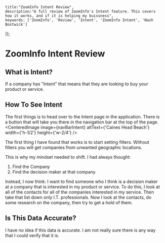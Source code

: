 

    title:"ZoomInfo Intent Review",
    description:"A full review of ZoomInfo's Intent feature. This covers how it works, and if it is helping my buissness",
    keywords: ['ZoomInfo', 'Review', 'Intent', 'ZoomInfo Intent', 'Nash Bostwick']
});

# ZoomInfo Intent Review

## What is Intent?
If a company has "Intent" that means that they are looking to buy your product or service.

## How To See Intent
The first things is to head over to the Intent page in the application. There is a button that will take you there in the navigation bar at the top of the page.
<CenteredImage image={navBarIntent} altText={'Caines Head Beach'} width={'h-1/2'} height={'w-2/4'} />

The first thing I have found that works is to start setting filters. Without filters you will get companies from unwanted geographic locations.

This is why my mindset needed to shift. I had always thought:
1. Find the Company
2. Find the decision maker at that company

Instead, I now think: I want to find someone who I think is a decision maker at a company that is interested in my product or service. To do this, I look at all of the contacts for all of the companies interested in my service. Then take that list down only I.T. professionals. Now I look at the contacts, do some research on the company, then try to get a hold of them.

## Is This Data Accurate?
I have no idea if this data is accurate. I am not really sure there is any way that I could verify that it is. 

[1]: /blog/business/zoom-info/demo
